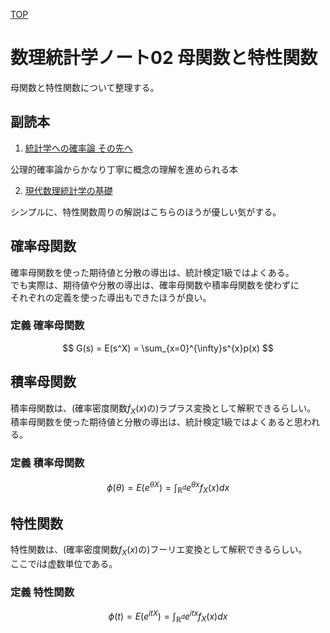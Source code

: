 [TOP](https://8-u8.github.io/MathematicalStatistics/)

# 数理統計学ノート02 母関数と特性関数

母関数と特性関数について整理する。

## 副読本
1. [統計学への確率論 その先へ](https://amzn.asia/d/23N38tW)

公理的確率論からかなり丁寧に概念の理解を進められる本

2. [現代数理統計学の基礎](https://amzn.asia/d/iqgln2J)

シンプルに、特性関数周りの解説はこちらのほうが優しい気がする。

## 確率母関数 

確率母関数を使った期待値と分散の導出は、統計検定1級ではよくある。  
でも実際は、期待値や分散の導出は、確率母関数や積率母関数を使わずに  
それぞれの定義を使った導出もできたほうが良い。  

### 定義 確率母関数
$$
G(s) = E(s^X) = \sum_{x=0}^{\infty}s^{x}p(x)
$$


## 積率母関数

積率母関数は、(確率密度関数$f_X(x)$の)ラプラス変換として解釈できるらしい。  
積率母関数を使った期待値と分散の導出は、統計検定1級ではよくあると思われる。


### 定義 積率母関数
$$
\phi(\theta) = E(e^{\theta X}) = \int_{\mathbb{R}^d}e^{\theta x}f_X(x)dx
$$


## 特性関数
特性関数は、(確率密度関数$f_X(x)$の)フーリエ変換として解釈できるらしい。  
ここで$i$は虚数単位である。

### 定義 特性関数
$$
\phi(t) = E(e^{itX}) = \int_{\mathbb{R}^d}e^{itx}f_{X}(x)dx
$$
